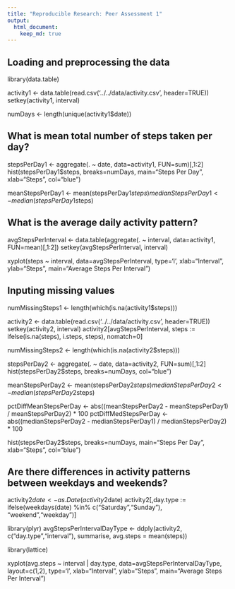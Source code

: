 ```yaml
---
title: "Reproducible Research: Peer Assessment 1"
output: 
  html_document:
    keep_md: true
---
```



## Loading and preprocessing the data

library(data.table)

activity1 <- data.table(read.csv('../../data/activity.csv', header=TRUE))
setkey(activity1, interval)

numDays <- length(unique(activity1$date))


## What is mean total number of steps taken per day?

stepsPerDay1 <- aggregate(. ~ date, data=activity1, FUN=sum)[,1:2]
hist(stepsPerDay1$steps, breaks=numDays, main="Steps Per Day", xlab="Steps", col="blue")

meanStepsPerDay1 <- mean(stepsPerDay1$steps)
medianStepsPerDay1 <- median(stepsPerDay1$steps)


## What is the average daily activity pattern?

avgStepsPerInterval <- data.table(aggregate(. ~ interval, data=activity1, FUN=mean)[,1:2])
setkey(avgStepsPerInterval, interval)

xyplot(steps ~ interval, data=avgStepsPerInterval, type='l', xlab="Interval", ylab="Steps", main="Average Steps Per Interval")


## Inputing missing values

numMissingSteps1 <- length(which(is.na(activity1$steps)))

activity2 <- data.table(read.csv('../../data/activity.csv', header=TRUE))
setkey(activity2, interval)
activity2[avgStepsPerInterval, steps := ifelse(is.na(steps), i.steps, steps), nomatch=0]

numMissingSteps2 <- length(which(is.na(activity2$steps)))

stepsPerDay2 <- aggregate(. ~ date, data=activity2, FUN=sum)[,1:2]
hist(stepsPerDay2$steps, breaks=numDays, col="blue")

meanStepsPerDay2 <- mean(stepsPerDay2$steps)
medianStepsPerDay2 <- median(stepsPerDay2$steps)

pctDiffMeanStepsPerDay <- abs((meanStepsPerDay2 - meanStepsPerDay1) / meanStepsPerDay2) * 100
pctDiffMedStepsPerDay <- abs((medianStepsPerDay2 - medianStepsPerDay1) / medianStepsPerDay2) * 100

hist(stepsPerDay2$steps, breaks=numDays, main="Steps Per Day", xlab="Steps", col="blue")



## Are there differences in activity patterns between weekdays and weekends?

activity2$date <- as.Date(activity2$date)
activity2[,day.type := ifelse(weekdays(date) %in% c("Saturday","Sunday"), "weekend","weekday")]

library(plyr)
avgStepsPerIntervalDayType <- ddply(activity2, c("day.type","interval"), summarise, avg.steps = mean(steps))


library(lattice)

xyplot(avg.steps ~ interval | day.type, data=avgStepsPerIntervalDayType, layout=c(1,2), type='l', xlab="Interval", ylab="Steps", main="Average Steps Per Interval")




